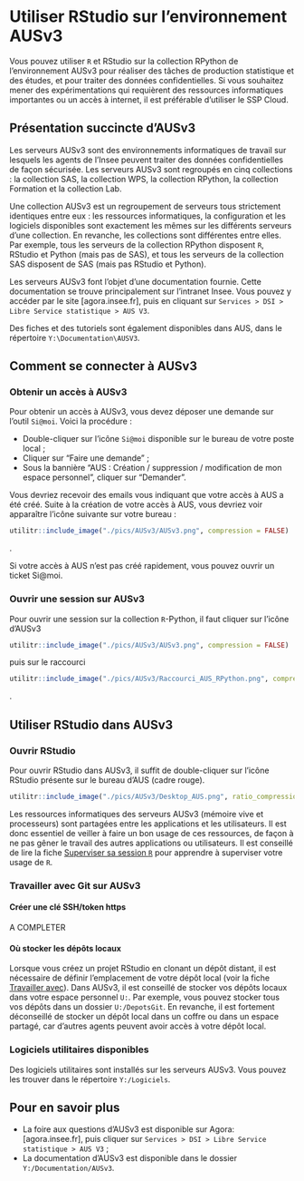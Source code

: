 # Utiliser RStudio sur l'environnement AUSv3 {#AUSv3}

::: recommandation
Vous pouvez utiliser `R` et RStudio sur la collection RPython de l'environnement AUSv3 pour réaliser des tâches de production statistique et des études, et pour traiter des données confidentielles. Si vous souhaitez mener des expérimentations qui requièrent des ressources informatiques importantes ou un accès à internet, il est préférable d'utiliser le SSP Cloud.
:::

## Présentation succincte d'AUSv3

Les serveurs AUSv3 sont des environnements informatiques de travail sur lesquels les agents de l'Insee peuvent traiter des données confidentielles de façon sécurisée. Les serveurs AUSv3 sont regroupés en cinq collections : la collection SAS, la collection WPS, la collection RPython, la collection Formation et la collection Lab. 

Une collection AUSv3 est un regroupement de serveurs tous strictement identiques entre eux : les ressources informatiques, la configuration et les logiciels disponibles sont exactement les mêmes sur les différents serveurs d'une collection. En revanche, les collections sont différentes entre elles.  Par exemple, tous les serveurs de la collection RPython disposent `R`, RStudio et Python (mais pas de SAS), et tous les serveurs de la collection SAS disposent de SAS (mais pas RStudio et Python).

::: specificite

Les serveurs AUSv3 font l'objet d'une documentation fournie. Cette documentation se trouve principalement sur l'intranet Insee. Vous pouvez y accéder par le site [agora.insee.fr], puis en cliquant sur `Services > DSI > Libre Service statistique > AUS V3`.

Des fiches et des tutoriels sont également disponibles dans AUS, dans le répertoire `Y:\Documentation\AUSV3`.
:::


## Comment se connecter à AUSv3

### Obtenir un accès à AUSv3

Pour obtenir un accès à AUSv3, vous devez déposer une demande sur l'outil `Si@moi`. Voici la procédure : 

- Double-cliquer sur l'icône `Si@moi` disponible sur le bureau de votre poste local ;
- Cliquer sur "Faire une demande" ;
- Sous la bannière "AUS : Création / suppression / modification de mon espace personnel", cliquer sur "Demander".

Vous devriez recevoir des emails vous indiquant que votre accès à AUS a été créé. Suite à la création de votre accès à AUS, vous devriez voir apparaître l'icône suivante sur votre bureau : 
```r
utilitr::include_image("./pics/AUSv3/AUSv3.png", compression = FALSE)
```
.


::: conseil
Si votre accès à AUS n'est pas créé rapidement, vous pouvez ouvrir un ticket Si@moi.
:::


### Ouvrir une session sur AUSv3

Pour ouvrir une session sur la collection `R`-Python, il faut cliquer sur l'icône d'AUSv3
```r
utilitr::include_image("./pics/AUSv3/AUSv3.png", compression = FALSE)
```
puis sur le raccourci 
```r
utilitr::include_image("./pics/AUSv3/Raccourci_AUS_RPython.png", compression = FALSE)
```
.

## Utiliser RStudio dans AUSv3

### Ouvrir RStudio

Pour ouvrir RStudio dans AUSv3, il suffit de double-cliquer sur l'icône RStudio présente sur le bureau d'AUS (cadre rouge).

```r
utilitr::include_image("./pics/AUSv3/Desktop_AUS.png", ratio_compression = 1)
```

::: conseil
Les ressources informatiques des serveurs AUSv3 (mémoire vive et processeurs) sont
partagées entre les applications et les utilisateurs. Il est donc essentiel de
veiller à faire un bon usage de ces ressources, de façon à ne pas gêner
le travail des autres applications ou utilisateurs. Il est conseillé de lire la fiche [Superviser sa session `R`](#superviser-ressources) pour apprendre à superviser votre usage de `R`.

:::

### Travailler avec Git sur AUSv3

#### Créer une clé SSH/token https

A COMPLETER

#### Où stocker les dépôts locaux

Lorsque vous créez un projet RStudio en clonant un dépôt distant, il est nécessaire de définir l'emplacement de votre dépôt local (voir la fiche [Travailler avec ](#git)). Dans AUSv3, il est conseillé de stocker vos dépôts locaux dans votre espace personnel `U:`. Par exemple, vous pouvez stocker tous vos dépôts dans un dossier `U:/DepotsGit`. En revanche, il est fortement déconseillé de stocker un dépôt local dans un coffre ou dans un espace partagé, car d'autres agents peuvent avoir accès à votre dépôt local.

### Logiciels utilitaires disponibles

Des logiciels utilitaires sont installés sur les serveurs AUSv3. Vous pouvez les trouver dans le répertoire `Y:/Logiciels`.

## Pour en savoir plus

- La foire aux questions d'AUSv3 est disponible sur Agora: [agora.insee.fr], puis cliquer sur `Services > DSI > Libre Service statistique > AUS V3` ;
- La documentation d'AUSv3 est disponible dans le dossier `Y:/Documentation/AUSv3`.
